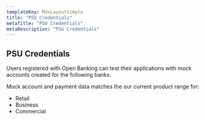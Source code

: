 ```yaml
---
templateKey: MdxLayoutSimple
title: "PSU Credentials"
metaTitle: "PSU Credentials"
metaDescription: "PSU Credentials"
---
```



## PSU Credentials

Users registered with Open Banking can test their applications with mock accounts created for the following banks.

Mock account and payment data matches the our current product range for:

*   Retail
*   Business
*   Commercial

<IbmPSD2TestDataTable />